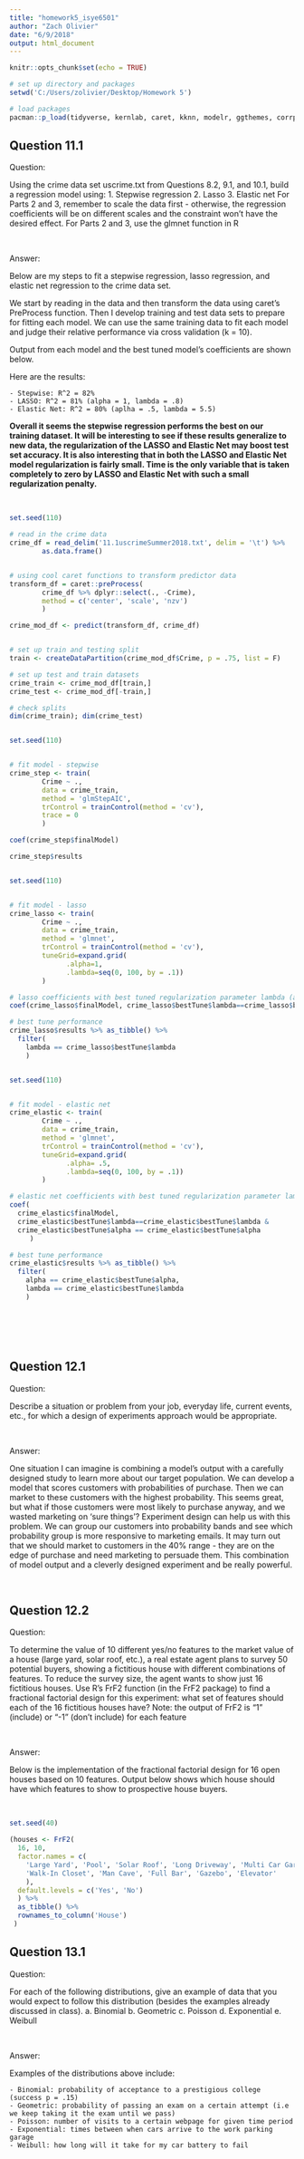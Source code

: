 ---
title: "homework5_isye6501"
author: "Zach Olivier"
date: "6/9/2018"
output: html_document
---

```{r setup, include=FALSE}
knitr::opts_chunk$set(echo = TRUE)

# set up directory and packages
setwd('C:/Users/zolivier/Desktop/Homework 5')

# load packages
pacman::p_load(tidyverse, kernlab, caret, kknn, modelr, ggthemes, corrplot, MASS, DMwR, FrF2)

```

## Question 11.1

Question:

Using the crime data set uscrime.txt from Questions 8.2, 9.1, and 10.1, build a regression model using:
1. Stepwise regression 2. Lasso 3. Elastic net For Parts 2 and 3, remember to scale the data first - otherwise, the regression coefficients will be on different scales and the constraint won't have the desired effect. 
For Parts 2 and 3, use the glmnet function in R

<br>

Answer:

Below are my steps to fit a stepwise regression, lasso regression, and elastic net regression to the crime data set.

We start by reading in the data and then transform the data using caret's PreProcess function. Then I develop training and test data sets to prepare for fitting each model. We can use the same training data to fit each model and judge their relative performance via cross validation (k = 10).

Output from each model and the best tuned model's coefficients are shown below. 

Here are the results:

    - Stepwise: R^2 = 82%
    - LASSO: R^2 = 81% (alpha = 1, lambda = .8)
    - Elastic Net: R^2 = 80% (aplha = .5, lambda = 5.5)
    
**Overall it seems the stepwise regression performs the best on our training dataset. It will be interesting to see if these results generalize to new data, the regularization of the LASSO and Elastic Net may boost test set accuracy. It is also interesting that in both the LASSO and Elastic Net model regularization is fairly small. Time is the only variable that is taken completely to zero by LASSO and Elastic Net with such a small regularization penalty.**
    



<br>

``` {r glmnet, message = FALSE}

set.seed(110)

# read in the crime data
crime_df = read_delim('11.1uscrimeSummer2018.txt', delim = '\t') %>% 
        as.data.frame()


# using cool caret functions to transform predictor data 
transform_df = caret::preProcess(
        crime_df %>% dplyr::select(., -Crime), 
        method = c('center', 'scale', 'nzv')
        )

crime_mod_df <- predict(transform_df, crime_df)


# set up train and testing split
train <- createDataPartition(crime_mod_df$Crime, p = .75, list = F)

# set up test and train datasets
crime_train <- crime_mod_df[train,]
crime_test <- crime_mod_df[-train,]

# check splits
dim(crime_train); dim(crime_test)


set.seed(110)


# fit model - stepwise
crime_step <- train(
        Crime ~ ., 
        data = crime_train,
        method = 'glmStepAIC',
        trControl = trainControl(method = 'cv'),
        trace = 0
        )

coef(crime_step$finalModel)

crime_step$results


set.seed(110)


# fit model - lasso
crime_lasso <- train(
        Crime ~ ., 
        data = crime_train,
        method = 'glmnet',
        trControl = trainControl(method = 'cv'),
        tuneGrid=expand.grid(
              .alpha=1,
              .lambda=seq(0, 100, by = .1))
        )

# lasso coefficients with best tuned regularization parameter lambda (alpha hard coded at 1 for lasso)
coef(crime_lasso$finalModel, crime_lasso$bestTune$lambda==crime_lasso$bestTune$lambda)

# best tune performance
crime_lasso$results %>% as_tibble() %>% 
  filter(
    lambda == crime_lasso$bestTune$lambda
    )


set.seed(110)


# fit model - elastic net
crime_elastic <- train(
        Crime ~ ., 
        data = crime_train,
        method = 'glmnet',
        trControl = trainControl(method = 'cv'),
        tuneGrid=expand.grid(
              .alpha= .5,
              .lambda=seq(0, 100, by = .1))
        )

# elastic net coefficients with best tuned regularization parameter lambda and alpha
coef(
  crime_elastic$finalModel,
  crime_elastic$bestTune$lambda==crime_elastic$bestTune$lambda & 
  crime_elastic$bestTune$alpha == crime_elastic$bestTune$alpha
     )

# best tune performance
crime_elastic$results %>% as_tibble() %>% 
  filter(
    alpha == crime_elastic$bestTune$alpha, 
    lambda == crime_elastic$bestTune$lambda
    )





```

<br>

## Question 12.1

Question:

Describe a situation or problem from your job, everyday life, current events, etc., for which a design of experiments approach would be appropriate. 

<br>

Answer:

One situation I can imagine is combining a model's output with a carefully designed study to learn more about our target population. We can develop a model that scores customers with probabilities of purchase. Then we can market to these customers with the highest probability. This seems great, but what if those customers were most likely to purchase anyway, and we wasted marketing on 'sure things'? Experiment design can help us with this problem. We can group our customers into probability bands and see which probability group is more responsive to marketing emails. It may turn out that we should market to customers in the 40% range - they are on the edge of purchase and need marketing to persuade them. This combination of model output and a cleverly designed experiment and be really powerful. 


<br>




## Question 12.2

Question:

To determine the value of 10 different yes/no features to the market value of a house (large yard, solar roof, etc.), a real estate agent plans to survey 50 potential buyers, showing a fictitious house with different combinations of features.  To reduce the survey size, the agent wants to show just 16 fictitious houses. Use R's FrF2 function (in the FrF2 package) to find a fractional factorial design for this experiment: what set of features should each of the 16 fictitious houses have?  Note: the output of FrF2 is "1" (include) or  "-1" (don't include) for each feature

<br>

Answer:

Below is the implementation of the fractional factorial design for 16 open houses based on 10 features. Output below shows which house should have which features to show to prospective house buyers. 


<br>


```{r partial factor, fig.align= 'center', message = FALSE, warning=FALSE}

set.seed(40)

(houses <- FrF2(
  16, 10, 
  factor.names = c(
    'Large Yard', 'Pool', 'Solar Roof', 'Long Driveway', 'Multi Car Garage',
    'Walk-In Closet', 'Man Cave', 'Full Bar', 'Gazebo', 'Elevator'
    ),
  default.levels = c('Yes', 'No')
  ) %>% 
  as_tibble() %>% 
  rownames_to_column('House')
 )


```

## Question 13.1

Question:

For each of the following distributions, give an example of data that you would expect to follow this distribution (besides the examples already discussed in class). 
a. Binomial    b. Geometric    c. Poisson    d. Exponential   e. Weibull

<br>

Answer:

Examples of the distributions above include:


    - Binomial: probability of acceptance to a prestigious college (success p = .15)
    - Geometric: probability of passing an exam on a certain attempt (i.e we keep taking it the exam until we pass)
    - Poisson: number of visits to a certain webpage for given time period
    - Exponential: times between when cars arrive to the work parking garage
    - Weibull: how long will it take for my car battery to fail



<br>


